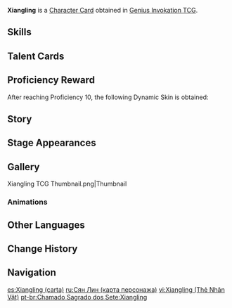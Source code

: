 {{About|the [[Character Card]]|the [[Playable Character]]|Xiangling}}
{{Genius Invokation TCG Infobox
|title       = Xiangling
|id          = 001302
|image       = Xiangling Character Card.png
|type        = Character Card
|health      = 10
|element     = Pyro
|faction     = Liyue
|weapon      = Polearm
|source1     = Achieve victory in [[Genius Invokation TCG/Stage/Xiangling/Friendly Fracas|Friendly Fracas (Xiangling)]]
|features  = Xiangling;Guoba
}}
'''Xiangling''' is a [[Character Card]] obtained in [[Genius Invokation TCG]].

==Skills==
{{Genius Invokation TCG Skills Table}}

==Talent Cards==
{{Genius Invokation TCG Talent Cards Table}}

==Proficiency Reward==
After reaching Proficiency 10, the following Dynamic Skin is obtained:<br />{{TCG Card|Crossfire|1|golden=1|caption=1}}

==Story==
{{Description|As a chef, she is practically omnipotent.|title="Exquisite Delicacy" Xiangling}}

==Stage Appearances==
{{Genius Invokation TCG Stage Appearances}}

==Gallery==
<gallery>
Xiangling TCG Thumbnail.png|Thumbnail
</gallery>

===Animations===
{{Preview
|size     = 200px
|file1    = Xiangling Dynamic Skin
|caption  = Dynamic Skin Idle Animation
}}

==Other Languages==
{{Transclude|Xiangling|Other Languages}}

==Change History==
{{Change History|3.3}}

==Navigation==
{{Genius Invokation TCG Navbox|Character Card Obtainable}}

[[es:Xiangling (carta)]]
[[ru:Сян Лин (карта персонажа)]]
[[vi:Xiangling (Thẻ Nhân Vật)]]
[[pt-br:Chamado Sagrado dos Sete:Xiangling]]